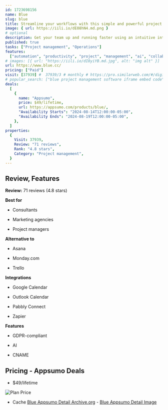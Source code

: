 ```yaml
---
id: 1723698156
name: Blue
slug: blue
title: Streamline your workflows with this simple and powerful project management system
image: { url: https://iili.io/dE08hN4.md.png }
# optional
description: Get your team up and running faster using an intuitive interface, versatile project management boards, and minimal trainingStreamline workflows and boost productivity with powerful automations and AI
published: true
tasks: ["Project management", "Operations"]
features:
  ["automation", "productivity", "project", "management", "ai", "collaboration"]
# images: [{ url: "https://iili.io/dI8yiYB.md.jpg", alt: "img alt" }]
url: https://www.blue.cc/
pricing: ["Paid"]
visit: [37939] #  37939/3 # monthly # https://pro.similarweb.com/#/digitalsuite/websiteanalysis/home
# popular_search: ["blue project management software iframe embed code","blue bubbles webhook events","blue app","blue apps company","what blue app"]
deals:
  [
    {
      name: "Appsumo",
      price: $49/lifetime,
      url: https://appsumo.com/products/blue/,
      "Availability Starts": "2024-08-14T12:00:00-05:00",
      "Availability Ends": "2024-08-19T12:00:00-05:00",
    },
  ]
properties:
  {
    Visit: 37939,
    Review: "71 reviews",
    Rank: "4.8 stars",
    Category: "Project management",
  }
---
```


## Review, Features

**Review:** 71 reviews (4.8 stars)

**Best for**

- Consultants

- Marketing agencies

- Project managers

**Alternative to**

- Asana

- Monday.com

- Trello

**Integrations**

- Google Calendar

- Outlook Calendar

- Pabbly Connect

- Zapier

**Features**

- GDPR-compliant

- AI

- CNAME

## Pricing - Appsumo Deals

- $49/lifetime

<Img src="https://iili.io/dEVTfI4.png" alt="Plan Price" />

- Cache [Blue Appsumo Detail Archive.org](https://web.archive.org/web/*/https://appsumo.com/products/blue/) - [Blue Appsumo Detail Image](https://iili.io/dEVTv3X.png)
